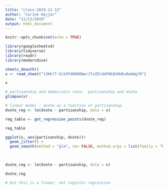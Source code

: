 ```yaml
---
title: "class-2019-11-12"
author: "Carine Hajjar"
date: "11/12/2019"
output: html_document
---
```


```r
knitr::opts_chunk$set(echo = TRUE)

library(googlesheets4)
library(tidyverse)
library(readr)
library(moderndive)
```


```r

sheets_deauth()
x <- read_sheet("13NhlT-Oik5P4NOKRWwrJ7xZQlddFNk81HHEw9wkWglM")

x

# partisanship and democratic vote:  partisanship and dvote 
glimpse(x)

# linear model : dvote as a function of partisanship
dvote_reg <- lm(dvote ~ partisanship, data = x)

reg_table <- get_regression_points(dvote_reg)

reg_table

ggplot(x, aes(partisanship, dvote))+
  geom_jitter() + 
  geom_smooth(method = "glm", se= FALSE, method.args = list(family = "binomial")) #formula = y ~ poly(x,5))
  
  
```

```r
dvote_reg <- lm(dvote ~ partisanship, data = x)

dvote_reg

# but this is a linear, not logistic regression
```

